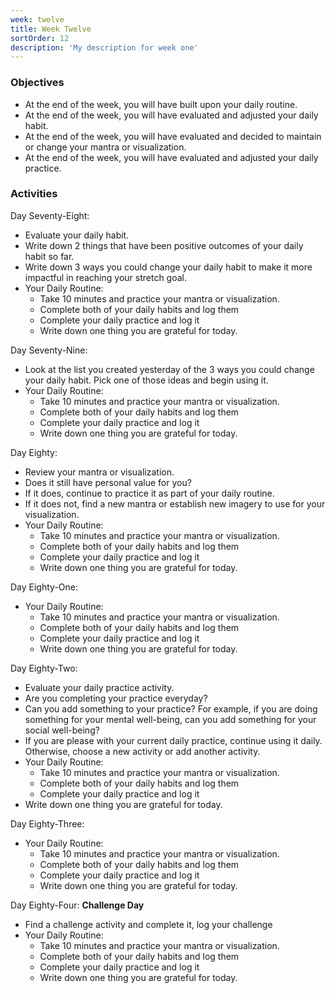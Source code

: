 ```yaml
---
week: twelve
title: Week Twelve
sortOrder: 12
description: 'My description for week one'
---
```


### Objectives

- At the end of the week, you will have built upon your daily routine.
- At the end of the week, you will have evaluated and adjusted your daily habit.
- At the end of the week, you will have evaluated and decided to maintain or change your mantra or visualization.
- At the end of the week, you will have evaluated and adjusted your daily practice.

### Activities

Day Seventy-Eight:

- Evaluate your daily habit.
- Write down 2 things that have been positive outcomes of your daily habit so far.
- Write down 3 ways you could change your daily habit to make it more impactful in reaching your stretch goal.
- Your Daily Routine:
  - Take 10 minutes and practice your mantra or visualization.
  - Complete both of your daily habits and log them
  - Complete your daily practice and log it
  - Write down one thing you are grateful for today.

Day Seventy-Nine:

- Look at the list you created yesterday of the 3 ways you could change your daily habit. Pick one of those ideas and begin using it.
- Your Daily Routine:
  - Take 10 minutes and practice your mantra or visualization.
  - Complete both of your daily habits and log them
  - Complete your daily practice and log it
  - Write down one thing you are grateful for today.

Day Eighty:

- Review your mantra or visualization.
- Does it still have personal value for you?
- If it does, continue to practice it as part of your daily routine.
- If it does not, find a new mantra or establish new imagery to use for your visualization.
- Your Daily Routine:
  - Take 10 minutes and practice your mantra or visualization.
  - Complete both of your daily habits and log them
  - Complete your daily practice and log it
  - Write down one thing you are grateful for today.

Day Eighty-One:

- Your Daily Routine:
  - Take 10 minutes and practice your mantra or visualization.
  - Complete both of your daily habits and log them
  - Complete your daily practice and log it
  - Write down one thing you are grateful for today.

Day Eighty-Two:

- Evaluate your daily practice activity.
- Are you completing your practice everyday?
- Can you add something to your practice? For example, if you are doing something for your mental well-being, can you add something for your social well-being?
- If you are please with your current daily practice, continue using it daily. Otherwise, choose a new activity or add another activity.
- Your Daily Routine:
  - Take 10 minutes and practice your mantra or visualization.
  - Complete both of your daily habits and log them
  - Complete your daily practice and log it
- Write down one thing you are grateful for today.

Day Eighty-Three:

- Your Daily Routine:
  - Take 10 minutes and practice your mantra or visualization.
  - Complete both of your daily habits and log them
  - Complete your daily practice and log it
  - Write down one thing you are grateful for today.

Day Eighty-Four: **Challenge Day**

- Find a challenge activity and complete it, log your challenge
- Your Daily Routine:
  - Take 10 minutes and practice your mantra or visualization.
  - Complete both of your daily habits and log them
  - Complete your daily practice and log it
  - Write down one thing you are grateful for today.
